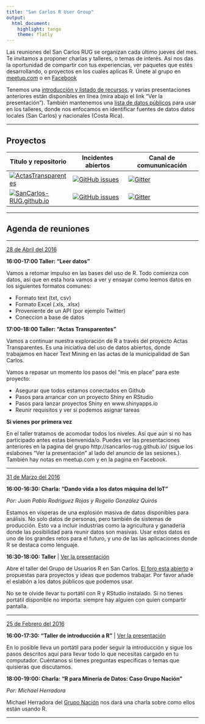 ```yaml
---
title: "San Carlos R User Group"
output: 
  html_document: 
    highlight: tango
    theme: flatly
---
```


Las reuniones del San Carlos RUG se organizan cada último jueves del mes. Te
invitamos a proponer charlas y talleres, o temas de interés. Así nos das la
oportunidad de compartir con tus experiencias, ver paquetes que estés
desarrollando, o proyectos en los cuales aplicas R. Únete al grupo en 
[meetup.com](http://www.meetup.com/es-ES/San-Carlos-R-User-Group) o en 
[Facebook](https://www.facebook.com/groups/SanCarlosRUG/)

Tenemos una [introducción y listado de
recursos](http://sancarlos-rug.github.io/introduccion.html), y varias
presentaciones anteriores están disponibles en línea (mira abajo el link "Ver
la presentación"). También mantenemos una [lista de datos
públicos](http://sancarlos-rug.github.io/fuentes-de-datos.html) para usar en
los talleres, donde nos enfocamos en identificar fuentes de datos datos locales
(San Carlos) y nacionales (Costa Rica).

---

## Proyectos

Titulo y repositorio | Incidentes abiertos | Canal de comununicación
---------------|------------------|-----------------------
[![ActasTransparentes](https://img.shields.io/badge/ActasTransparentes-activo-orange.svg)](https://github.com/SanCarlos-RUG/ActasTransparentes) | [![GitHub issues](https://img.shields.io/github/issues/SanCarlos-RUG/ActasTransparentes.svg)](https://github.com/SanCarlos-RUG/ActasTransparentes) | [![Gitter](https://img.shields.io/gitter/room/nwjs/nw.js.svg)](https://gitter.im/SanCarlos-RUG)
[![SanCarlos-RUG.github.io](https://img.shields.io/badge/SanCarlosRUG.github.io-activo-blue.svg)](https://github.com/SanCarlos-RUG/SanCarlos-RUG.github.io) | [![GitHub issues](https://img.shields.io/github/issues/SanCarlos-RUG/SanCarlos-RUG.github.io.svg)](https://github.com/SanCarlos-RUG/SanCarlos-RUG.github.io) | [![Gitter](https://img.shields.io/gitter/room/nwjs/nw.js.svg)](https://gitter.im/SanCarlos-RUG)

---

## Agenda de reuniones

---

[28 de Abril del 2016](http://www.meetup.com/es-ES/San-Carlos-R-User-Group/events/230345173/?eventId=230345173)

**16:00-17:00 Taller: "Leer datos"**

Vamos a retomar impulso en las bases del uso de R. Todo comienza con datos, así
que en esta hora vamos a ver y ensayar como leemos datos en los siguientes
formatos comunes:

- Formato text (txt, csv) 
- Formato Excel (.xls, .xlsx)
- Proveniente de un API (por ejemplo Twitter)
- Coneccion a base de datos

**17:00-18:00 Taller: "Actas Transparentes"**

Vamos a continuar nuestra exploración de R a través del proyecto Actas
Transparentes. Es una iniciativa del uso de datos abiertos, donde trabajamos en
hacer Text Mining en las actas de la municipalidad de San Carlos. 

Vamos a repasar un momento los pasos del "mis en place" para este proyecto:

- Asegurar que todos estamos conectados en Github
- Pasos para arrancar con un proyecto Shiny en RStudio
- Pasos para lanzar proyectos Shiny en www.shinyapps.io
- Reunir requisitos y ver si podemos asignar tareas

**Si vienes por primera vez**

En el taller tratamos de acomodar todos los niveles. Así que aún si no has
participado antes estas bienvenida/o. Puedes ver las presentaciones anteriores
en la pagina del grupo http://sancarlos-rug.github.io/ (sigue los eslabones
"Ver la presentación" al lado del anuncio de las sesiones.). También hay notas
en meetup.com y en la pagina en Facebook.

---

[31 de Marzo del 2016](http://www.meetup.com/es-ES/San-Carlos-R-User-Group/events/229313213/)

**16:00-16:30: Charla: "Dando vida a los datos máquina del IoT"** 

*Por: Juan Pablo Rodriguez Rojas y Rogelio González Quirós*

Estamos en vísperas de una explosión masiva de datos disponibles para análisis.
No solo datos de personas, pero también de sistemas de producción. Esto va a
incluir industrias como la agricultura y ganadería donde las posibilidad para
reunir datos son masivas. Usar estos datos es uno de los grandes retos para el
futuro, y uno de las las aplicaciones donde R se destaca como lenguaje.

**16:30-18:00: Taller** | [Ver la presentación](http://rpubs.com/FvD/SC-RUG-20160331)

Abre el taller del Grupo de Usuarios R en San Carlos. [El foro esta
abierto](http://www.meetup.com/es-ES/San-Carlos-R-User-Group/messages/boards/)
a propuestas para proyectos y ideas que podemos trabajar. Por favor añade el
eslabón a los datos públicos que podemos usar. 

No se te olvide llevar tu portátil con R y RStudio instalado. Si no tienes
portátil disponible no importa: siempre hay alguien con quien compartir
pantalla.

---

[25 de Febrero del 2016](http://www.meetup.com/es-ES/San-Carlos-R-User-Group/events/228348699/)

**16:00-17:30: "Taller de introducción a R"** | [Ver la presentación](http://fc4449a3.s3-website-us-east-1.amazonaws.com/sancarlos-rug-intro/)

En lo posible lleva un portátil para poder seguir la introducción y sigue los
pasos descritos aquí para llevar todo lo que necesitas cargado en tu
computador. Cuéntanos si tienes preguntas especificas o temas que quisieras que
discutamos.

**18:00-19:00: Charla: "R para Minería de Datos: Caso Grupo Nación"**

*Por: Michael Herradora*

Michael Herradora del [Grupo Nación](http://www.meetup.com/es-ES/San-Carlos-R-User-Group/events/229313213/)
nos dará una charla sobre como ellos están usando R.

---
